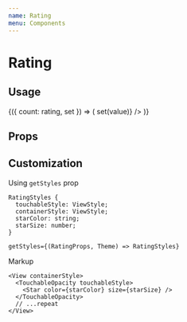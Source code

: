```yaml
---
name: Rating
menu: Components
---
```




# Rating

## Usage

<Playground>
  <CounterState initial={3}>
    {({ count: rating, set }) => (
      <Rating value={rating} size="small" onChange={value => set(value)} />
    )}
  </CounterState>
</Playground>

## Props

<Props of={Rating} />

## Customization

Using `getStyles` prop

```
RatingStyles {
  touchableStyle: ViewStyle;
  containerStyle: ViewStyle;
  starColor: string;
  starSize: number;
}

getStyles={(RatingProps, Theme) => RatingStyles}
```

Markup

```tsx
<View containerStyle>
  <TouchableOpacity touchableStyle>
    <Star color={starColor} size={starSize} />
  </TouchableOpacity>
  // ...repeat
</View>
```
